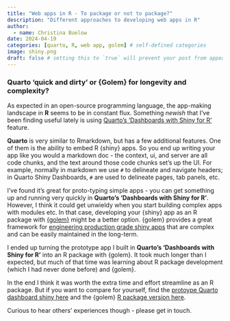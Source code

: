 ```yaml
---
title: "Web apps in R - To package or not to package?"
description: "Different approaches to developing web apps in R"
author:
  - name: Christina Buelow
date: 2024-04-19
categories: [quarto, R, web app, golem] # self-defined categories
image: shiny.png
draft: false # setting this to `true` will prevent your post from appearing on your listing page until you're ready!
---
```


### Quarto 'quick and dirty' or {Golem} for longevity and complexity?

As expected in an open-source programming language, the app-making landscape in **R** seems to be in constant flux. Something *newish* that I've been finding useful lately is using [Quarto's 'Dashboards with Shiny for R'](https://quarto.org/docs/dashboards/interactivity/shiny-r.html) feature.

**Quarto** is very similar to Rmarkdown, but has a few additional features. One of them is the ability to embed R {shiny} apps. So you end up writing your app like you would a markdown doc - the context, ui, and server are all code chunks, and the text around those code chunks set's up the UI. For example, normally in markdown we use `#` to delineate and navigate headers; in Quarto Shiny Dashboards, `#` are used to delineate pages, tab panels, etc.

I've found it's great for proto-typing simple apps - you can get something up and running very quickly in **Quarto's 'Dashboards with Shiny for R'**. However, I think it could get unwieldy when you start building complex apps with modules etc. In that case, developing your {shiny} app as an R package with [{golem}](https://github.com/ThinkR-open/golem?tab=readme-ov-file#golem-) might be a better option. {golem} provides a great framework for [engineering production grade shiny apps](https://engineering-shiny.org/) that are complex and can be easily maintained in the long-term.

I ended up turning the prototype app I built in **Quarto's 'Dashboards with Shiny for R'** into an R package with {golem}. It took much longer than I expected, but much of that time was learning about R package development (which I had never done before) and {golem}.

In the end I think it was worth the extra time and effort streamline as an R package. But if you want to compare for yourself, find the [protoype Quarto dashboard shiny here](https://github.com/cabuelow/oceans-dashboard?tab=readme-ov-file#oceans-mel-dashboard) and the {golem} [R package version here](https://github.com/cabuelow/OceansDash?tab=readme-ov-file#oceans-monitoring-evaluation--learning-dashboard).

Curious to hear others' experiences though - please get in touch.